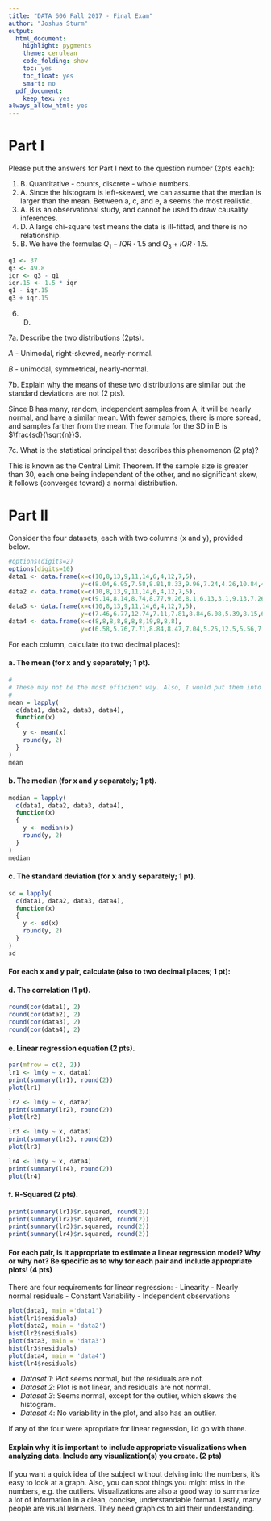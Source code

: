 ```yaml
---
title: "DATA 606 Fall 2017 - Final Exam"
author: "Joshua Sturm"
output:
  html_document:
    highlight: pygments
    theme: cerulean
    code_folding: show
    toc: yes
    toc_float: yes
    smart: no
  pdf_document:
    keep_tex: yes
always_allow_html: yes
---
```


# Part I

Please put the answers for Part I next to the question number (2pts each):

1. B. Quantitative - counts, discrete - whole numbers.
2. A. Since the histogram is left-skewed, we can assume that the median is larger than the mean. Between a, c, and e, a seems the most realistic.
3. A. B is an observational study, and cannot be used to draw causality inferences.
4. D. A large chi-square test means the data is ill-fitted, and there is no relationship.
5. B. We have the formulas $Q_1 - IQR\cdot1.5$ and $Q_3 + IQR\cdot1.5$.
```r
q1 <- 37
q3 <- 49.8
iqr <- q3 - q1
iqr.15 <- 1.5 * iqr
q1 - iqr.15
q3 + iqr.15
```
6. D.   

7a. Describe the two distributions (2pts).

*A* - Unimodal, right-skewed, nearly-normal.

*B* - unimodal, symmetrical, nearly-normal.

7b. Explain why the means of these two distributions are similar but the standard deviations are not (2 pts).

Since B has many, random, independent samples from A, it will be nearly normal, and have a similar mean.
With fewer samples, there is more spread, and samples farther from the mean.
The formula for the SD in B is $\frac{sd}{\sqrt{n}}$.

7c. What is the statistical principal that describes this phenomenon (2 pts)?

This is known as the Central Limit Theorem. If the sample size is greater than 30, each one being independent of the other, and no significant skew, it follows (converges toward) a normal distribution.

# Part II

Consider the four datasets, each with two columns (x and y), provided below. 

```r
#options(digits=2)
options(digits=10)
data1 <- data.frame(x=c(10,8,13,9,11,14,6,4,12,7,5),
					y=c(8.04,6.95,7.58,8.81,8.33,9.96,7.24,4.26,10.84,4.82,5.68))
data2 <- data.frame(x=c(10,8,13,9,11,14,6,4,12,7,5),
					y=c(9.14,8.14,8.74,8.77,9.26,8.1,6.13,3.1,9.13,7.26,4.74))
data3 <- data.frame(x=c(10,8,13,9,11,14,6,4,12,7,5),
					y=c(7.46,6.77,12.74,7.11,7.81,8.84,6.08,5.39,8.15,6.42,5.73))
data4 <- data.frame(x=c(8,8,8,8,8,8,8,19,8,8,8),
					y=c(6.58,5.76,7.71,8.84,8.47,7.04,5.25,12.5,5.56,7.91,6.89))
```

For each column, calculate (to two decimal places):

#### a. The mean (for x and y separately; 1 pt).

```r
#
# These may not be the most efficient way. Also, I would put them into a dataframe, or nicer display output
#
mean = lapply(
  c(data1, data2, data3, data4),
  function(x) 
  {
    y <- mean(x)
    round(y, 2)
  }
)
mean
```

#### b. The median (for x and y separately; 1 pt).

```r
median = lapply(
  c(data1, data2, data3, data4),
  function(x) 
  {
    y <- median(x)
    round(y, 2)
  }
)
median
```

#### c. The standard deviation (for x and y separately; 1 pt).

```r
sd = lapply(
  c(data1, data2, data3, data4),
  function(x) 
  {
    y <- sd(x)
    round(y, 2)
  }
)
sd
```

#### For each x and y pair, calculate (also to two decimal places; 1 pt):

#### d. The correlation (1 pt).

```r
round(cor(data1), 2)
round(cor(data2), 2)
round(cor(data3), 2)
round(cor(data4), 2)
```

#### e. Linear regression equation (2 pts).

```r
par(mfrow = c(2, 2))
lr1 <- lm(y ~ x, data1)
print(summary(lr1), round(2))
plot(lr1)

lr2 <- lm(y ~ x, data2)
print(summary(lr2), round(2))
plot(lr2)

lr3 <- lm(y ~ x, data3)
print(summary(lr3), round(2))
plot(lr3)

lr4 <- lm(y ~ x, data4)
print(summary(lr4), round(2))
plot(lr4)
```

#### f. R-Squared (2 pts).

```r
print(summary(lr1)$r.squared, round(2))
print(summary(lr2)$r.squared, round(2))
print(summary(lr3)$r.squared, round(2))
print(summary(lr4)$r.squared, round(2))
```


#### For each pair, is it appropriate to estimate a linear regression model? Why or why not? Be specific as to why for each pair and include appropriate plots! (4 pts)

There are four requirements for linear regression:
 - Linearity
 - Nearly normal residuals
 - Constant Variability
 - Independent observations

```r
plot(data1, main ='data1')
hist(lr1$residuals)
plot(data2, main = 'data2')
hist(lr2$residuals)
plot(data3, main = 'data3')
hist(lr3$residuals)
plot(data4, main = 'data4')
hist(lr4$residuals)
```


 - *Dataset 1*: Plot seems normal, but the residuals are not.
 - *Dataset 2*: Plot is not linear, and residuals are not normal.
 - *Dataset 3*: Seems normal, except for the outlier, which skews the histogram.
 - *Dataset 4*: No variability in the plot, and also has an outlier.
 
If any of the four were apropriate for linear regression, I'd go with three.

#### Explain why it is important to include appropriate visualizations when analyzing data. Include any visualization(s) you create. (2 pts)

If you want a quick idea of the subject without delving into the numbers, it's easy to look at a graph. Also, you can spot things you might miss in the numbers, e.g. the outliers.
Visualizations are also a good way to summarize a lot of information in a clean, concise, understandable format.
Lastly, many people are visual learners. They need graphics to aid their understanding.